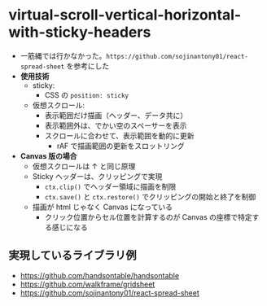 # virtual-scroll-vertical-horizontal-with-sticky-headers

- 一筋縄では行かなかった。`https://github.com/sojinantony01/react-spread-sheet` を参考にした
- **使用技術**
  - sticky:
    - CSS の `position: sticky`
  - 仮想スクロール:
    - 表示範囲だけ描画（ヘッダー、データ共に）
    - 表示範囲外は、でかい空のスペーサーを表示
    - スクロールに合わせて、表示範囲を動的に更新
      - rAF で描画範囲の更新をスロットリング
- **Canvas 版の場合**
  - 仮想スクロールは ↑ と同じ原理
  - Sticky ヘッダーは、クリッピングで実現
    - `ctx.clip()` でヘッダー領域に描画を制限
    - `ctx.save()` と `ctx.restore()` でクリッピングの開始と終了を制御
  - 描画が html じゃなく Canvas になっている
    - クリック位置からセル位置を計算するのが Canvas の座標で特定する感じになる

## 実現しているライブラリ例

- https://github.com/handsontable/handsontable
- https://github.com/walkframe/gridsheet
- https://github.com/sojinantony01/react-spread-sheet
